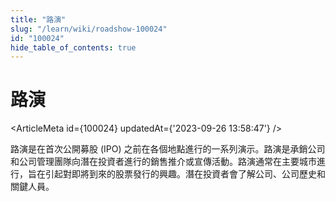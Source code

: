 ```yaml
---
title: "路演"
slug: "/learn/wiki/roadshow-100024"
id: "100024"
hide_table_of_contents: true
---
```



# 路演

<ArticleMeta id={100024} updatedAt={'2023-09-26 13:58:47'} />
<div className='border-solid border-b border-t-0 my-4 border-[var(--ifm-color-gray-300)]' />

路演是在首次公開募股 (IPO) 之前在各個地點進行的一系列演示。路演是承銷公司和公司管理團隊向潛在投資者進行的銷售推介或宣傳活動。路演通常在主要城市進行，旨在引起對即將到來的股票發行的興趣。潛在投資者會了解公司、公司歷史和關鍵人員。
